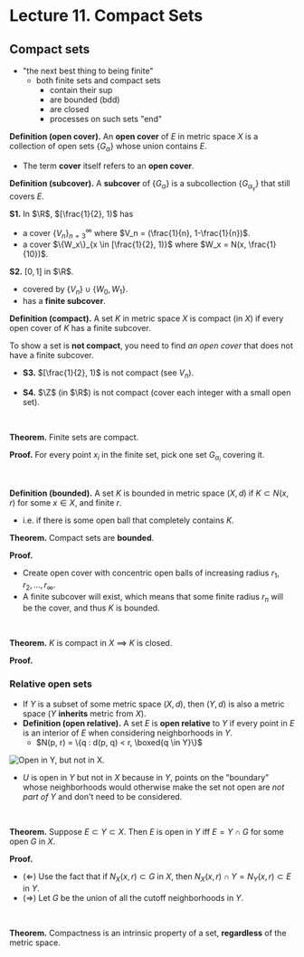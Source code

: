 # Lecture 11. Compact Sets

## Compact sets
- "the next best thing to being finite"
  - both finite sets and compact sets
    - contain their $\sup$
    - are bounded (bdd)
    - are closed
    - processes on such sets "end"

**Definition (open cover).** An **open cover** of $E$ in metric space $X$ is a collection of open sets $\{G_\alpha\}$ whose union contains $E$.
- The term **cover** itself refers to an **open cover**.

**Definition (subcover).** A **subcover** of $\{G_\alpha\}$ is a subcollection $\{G_{\alpha_\gamma}\}$ that still covers $E$.

**S1.** In $\R$, $[\frac{1}{2}, 1)$ has
- a cover $\{V_n\}_{n=3}^{\infty}$ where $V_n = (\frac{1}{n}, 1-\frac{1}{n})$.
- a cover $\{W_x\}_{x \in [\frac{1}{2}, 1)}$ where $W_x = N(x, \frac{1}{10})$.

**S2.** $[0, 1]$ in $\R$.
- covered by $\{V_n\} \cup \{W_0, W_1\}$.
- has a **finite subcover**.

<Box>

**Definition (compact).** A set $K$ in metric space $X$ is compact (in $X$) if every open cover of $K$ has a finite subcover.

</Box>

To show a set is **not compact**, you need to find _an open cover_ that does not have a finite subcover.

- **S3.** $[\frac{1}{2}, 1)$ is not compact (see $V_n$).

- **S4.** $\Z$ (in $\R$) is not compact (cover each integer with a small open set).

<br />

**Theorem.** Finite sets are compact.

**Proof.** For every point $x_i$ in the finite set, pick one set $G_{\alpha_i}$ covering it.

<br />

**Definition (bounded).** A set $K$ is bounded in metric space $(X, d)$ if $K \subset N(x, r)$ for some $x \in X$, and finite $r$.
  - i.e. if there is some open ball that completely contains $K$.

**Theorem.** Compact sets are **bounded**.

**Proof.**
- Create open cover with concentric open balls of increasing radius $r_1, r_2, ..., r_\infty$.
- A finite subcover will exist, which means that some finite radius $r_n$ will be the cover, and thus $K$ is bounded.

<br />

**Theorem.** $K$ is compact in $X$ $\implies$ $K$ is closed.

**Proof.**

### Relative open sets

- If $Y$ is a subset of some metric space $(X, d)$, then $(Y, d)$ is also a metric space ($Y$ **inherits** metric from $X$).
- **Definition (open relative).** A set $E$ is **open relative** to $Y$ if every point in $E$ is an interior of $E$ when considering neighborhoods in $Y$.
  - $N(p, r) = \{q : d(p, q) < r, \boxed{q \in Y}\}$

![Open in Y, but not in X.](./open-in-y.png)

- $U$ is open in $Y$ but not in $X$ because in $Y$, points on the "boundary" whose neighborhoods would otherwise make the set not open are _not part of $Y$_ and don't need to be considered.

<br />

<Box>

**Theorem.** Suppose $E \subset Y \subset X$. Then $E$ is open in $Y$ iff $E = Y \cap G$ for some open $G$ in $X$.

**Proof.**
- ($\Leftarrow$) Use the fact that if $N_X(x, r) \subset G$ in $X$, then $N_X(x, r) \cap Y = N_Y(x, r) \subset E$ in $Y$.
- ($\Rightarrow$) Let $G$ be the union of all the cutoff neighborhoods in $Y$.

</Box>

<br />

**Theorem.** Compactness is an intrinsic property of a set, **regardless** of the metric space.

<br />
